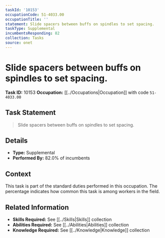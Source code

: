 ```yaml
---
taskId: '10153'
occupationCode: 51-4033.00
occupationTitle: ''
statement: Slide spacers between buffs on spindles to set spacing.
taskType: Supplemental
incumbentsResponding: 82
collection: Tasks
source: onet
---
```

# Slide spacers between buffs on spindles to set spacing.

**Task ID:** 10153
**Occupation:** [[../Occupations|Occupation]] with code `51-4033.00`

## Task Statement

> Slide spacers between buffs on spindles to set spacing.

## Details

- **Type:** Supplemental
- **Performed By:** 82.0% of incumbents

## Context

This task is part of the standard duties performed in this occupation. The percentage indicates how common this task is among workers in the field.

## Related Information

- **Skills Required:** See [[../Skills|Skills]] collection
- **Abilities Required:** See [[../Abilities|Abilities]] collection
- **Knowledge Required:** See [[../Knowledge|Knowledge]] collection
